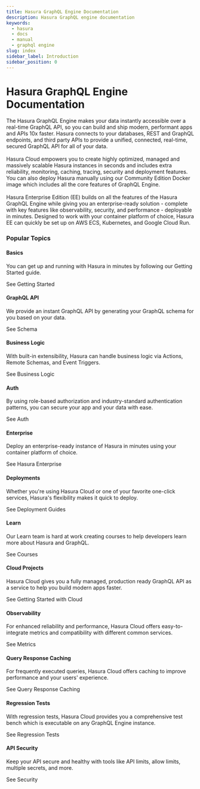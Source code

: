 ```yaml
---
title: Hasura GraphQL Engine Documentation
description: Hasura GraphQL engine documentation
keywords:
  - hasura
  - docs
  - manual
  - graphql engine
slug: index
sidebar_label: Introduction
sidebar_position: 0
---
```



# Hasura GraphQL Engine Documentation

<div className='gallery'>
  <div className='sub-heading'>
    <p>
      The Hasura GraphQL Engine makes your data instantly accessible over a real-time GraphQL API, so you can build and
      ship modern, performant apps and APIs 10x faster. Hasura connects to your databases, REST and GraphQL endpoints,
      and third party APIs to provide a unified, connected, real-time, secured GraphQL API for all of your data.
      <br />
      <br />
      <Link to='https://cloud.hasura.io/signup/?pg=docs&plcmt=body&cta=hasura-cloud&tech=default' target='_blank'>
        Hasura Cloud
      </Link> empowers you to create highly optimized, managed and massively scalable Hasura instances in seconds and includes
      extra reliability, monitoring, caching, tracing, security and deployment features. You can also deploy Hasura manually
      using our Community Edition Docker image which includes all the core features of GraphQL Engine.
      <br />
      <br />
      <VersionedLink to='/enterprise/index'>Hasura Enterprise Edition (EE)</VersionedLink> builds on all the features of
      the Hasura GraphQL Engine while giving you an enterprise-ready solution - complete with key features like
      observability, security, and performance - deployable in minutes. Designed to work with your container platform of
      choice, Hasura EE can quickly be set up on AWS ECS, Kubernetes, and Google Cloud Run.
    </p>
  </div>
  <div className='sub-heading'>
    <h3>Popular Topics</h3>
  </div>
  <div className='card'>
    <h4>Basics</h4>
    <p>You can get up and running with Hasura in minutes by following our Getting Started guide.</p>
    <VersionedLink to='/getting-started/index'>
      See Getting Started <ArrowRight className='arrow' />
    </VersionedLink>
  </div>
  <div className='card'>
    <h4>GraphQL API</h4>
    <p>We provide an instant GraphQL API by generating your GraphQL schema for you based on your data.</p>
    <VersionedLink to='/schema/index'>
      See Schema <ArrowRight className='arrow' />
    </VersionedLink>
  </div>
  <div className='card'>
    <h4>Business Logic</h4>
    <p>
      With built-in extensibility, Hasura can handle business logic via Actions, Remote Schemas, and Event Triggers.
    </p>
    <VersionedLink to='/faq/index/#faq-business-logic'>
      See Business Logic <ArrowRight className='arrow' />
    </VersionedLink>
  </div>
  <div className='card'>
    <h4>Auth</h4>
    <p>
      By using role-based authorization and industry-standard authentication patterns, you can secure your app and your
      data with ease.
    </p>
    <VersionedLink to='/auth/index'>
      See Auth <ArrowRight className='arrow' />
    </VersionedLink>
  </div>
  <div className='card'>
    <h4>Enterprise</h4>
    <p>Deploy an enterprise-ready instance of Hasura in minutes using your container platform of choice.</p>
    <VersionedLink to='/enterprise/index'>
      See Hasura Enterprise <ArrowRight className='arrow' />
    </VersionedLink>
  </div>
  <div className='card'>
    <h4>Deployments</h4>
    <p>
      Whether you're using Hasura Cloud or one of your favorite one-click services, Hasura's flexibility makes it quick
      to deploy.
    </p>
    <VersionedLink to='/deployment/deployment-guides/index'>
      See Deployment Guides <ArrowRight className='arrow' />
    </VersionedLink>
  </div>
  <div className='card'>
    <h4>Learn</h4>
    <p>Our Learn team is hard at work creating courses to help developers learn more about Hasura and GraphQL.</p>
    <Link to='https://hasura.io/learn/' target='_blank'>
      See Courses <ArrowRight className='arrow' />
    </Link>
  </div>
  <div className='card'>
    <h4>Cloud Projects</h4>
    <p>
      Hasura Cloud gives you a fully managed, production ready GraphQL API as a service to help you build modern apps
      faster.
    </p>
    <VersionedLink to='/getting-started/getting-started-cloud/'>
      See Getting Started with Cloud <ArrowRight className='arrow' />
    </VersionedLink>
  </div>
  <div className='card'>
    <h4>Observability</h4>
    <p>
      For enhanced reliability and performance, Hasura Cloud offers easy-to-integrate metrics and compatibility with
      different common services.
    </p>
    <VersionedLink to='/observability/index'>
      See Metrics <ArrowRight className='arrow' />
    </VersionedLink>
  </div>
  <div className='card'>
    <h4>Query Response Caching</h4>
    <p>
      For frequently executed queries, Hasura Cloud offers caching to improve performance and your users' experience.
    </p>
    <VersionedLink to='/queries/response-caching'>
      See Query Response Caching <ArrowRight className='arrow' />
    </VersionedLink>
  </div>
  <div className='card'>
    <h4>Regression Tests</h4>
    <p>
      With regression tests, Hasura Cloud provides you a comprehensive test bench which is executable on any GraphQL
      Engine instance.
    </p>
    <VersionedLink to='/deployment/hasura-cloud/regression-tests'>
      See Regression Tests <ArrowRight className='arrow' />
    </VersionedLink>
  </div>
  <div className='card'>
    <h4>API Security</h4>
    <p>Keep your API secure and healthy with tools like API limits, allow limits, multiple secrets, and more.</p>
    <VersionedLink to='/security/index'>
      See Security <ArrowRight className='arrow' />
    </VersionedLink>
  </div>
</div>
